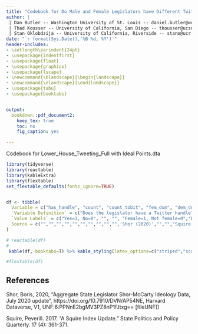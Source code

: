 ```yaml
---
title: "Codebook for Do Male and Female Legislators have Different Twitter Communication Styles?"
author: |
 | Dan Butler -- Washington University of St. Louis -- daniel.butler@wustl.edu
 | Thad Kousser -- University of California, San Diego -- tkousser@ucsd.edu
 | Stan Oklobdzija -- University of California, Riverside -- stano@ucr.edu
date: "`r format(Sys.Date(),'%B %d, %Y')`"
header-includes:
- \setlength\parindent{24pt}
- \usepackage{indentfirst}
- \usepackage{float}
- \usepackage{graphicx}
- \usepackage{lscape}
- \newcommand{\blandscape}{\begin{landscape}}
- \newcommand{\elandscape}{\end{landscape}}
- \usepackage{tabu}
- \usepackage{booktabs}


output: 
  bookdown::pdf_document2:
    keep_tex: true
    toc: no
    fig_caption: yes

---
```


Codebook for Lower_House_Tweeting_Full with Ideal Points.dta


```r
library(tidyverse)
library(reactable)
library(kableExtra)
library(flextable)
set_flextable_defaults(fonts_ignore=TRUE)


df <- tibble(
  Variable = c("has_handle", "count", "count_tobit", "fem_dum", "dem_dum","state","sentiment_total","womens_issues","education","health_care", "np_score","ideology_total","BlackorLatino_legislator","squire","years_since_elected"),
  `Variable Definition` = c("Does the legislator have a Twitter handle", "How many times has the legislator tweeted?", "How many times has the legislator tweeted? (NAs coded as 0)", "Dummy variable if the legislator is female.","Dummy variable if the legislator is a Democrat","State","Pct of positive tweets sent by a legislator.","Pct. of tweets about education or health care.","Pct. of tweets about education.","Pct. of tweets about health care.","Shor-McCarty NPAT Score","Ideology based on proportion of liberal or conservative tweets.","Dummy variable indicating if legislator is Black or Latinx.","Squire Index of legislative professionalism for the chamber.","Years since legislator was elected."),
  `Value Labels` = c("Yes=1, No=0", "", "", "Female=1, Not female=0","Democrat=1, Not Democrat=0","Name of State","","","","","","Ideological score scaled between -1 and 1, with positive numbers indicating more conservative tweets.","Black or Latinx=1, Other races=0.","",""),
  Source = c("","","","","","","","","","",'Shor (2020)',"","","Squire (2017)","")
)

```


```r
# reactable(df)
# 
 kable(df, booktabs=T) %>% kable_styling(latex_options=c("striped","scale_down"))

#flextable(df) 


```

\newpage


## References {-}

Shor, Boris, 2020, "Aggregate State Legislator Shor-McCarty Ideology Data, July 2020 update", https://doi.org/10.7910/DVN/AP54NE, Harvard Dataverse, V1, UNF:6:PPNnE2bgMV3PZ8nP1fJtxg== [fileUNF]]

Squire, Peverill. 2017. “A Squire Index Update.” State Politics and Policy Quarterly. 17 (4):
361-371.
